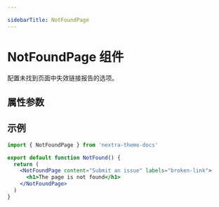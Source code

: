 ```yaml
---

sidebarTitle: NotFoundPage
---
```


# NotFoundPage 组件

配置未找到页面中失效链接报告的选项。

## 属性参数

<APIDocs componentName="NotFoundPage" packageName="nextra-theme-docs" />

## 示例

```jsx filename="app/not-found.jsx"
import { NotFoundPage } from 'nextra-theme-docs'

export default function NotFound() {
  return (
    <NotFoundPage content="Submit an issue" labels="broken-link">
      <h1>The page is not found</h1>
    </NotFoundPage>
  )
}
```